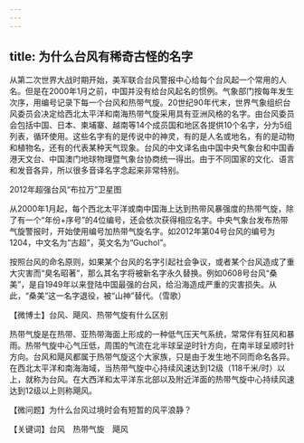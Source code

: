 ```yaml
---
---
---
```

title: 为什么台风有稀奇古怪的名字
---




从第二次世界大战时期开始，美军联合台风警报中心给每个台风起一个常用的人名。但是在2000年1月之前，中国并没有给台风起名的惯例。气象部门按每年发生次序，用编号记录下每一个台风和热带气旋。20世纪90年代末，世界气象组织台风委员会决定给西北太平洋和南海热带气旋采用具有亚洲风格的名字。由台风委员会包括中国、日本、柬埔寨、越南等14个成员国和地区各提供10个名字，分为5组列表，循环使用。这些名字有的是传说中的神灵，有的是人名或地名，有的是动物和植物名，还有的代表某种天气现象。台风的中文译名由中国中央气象台和中国香港天文台、中国澳门地球物理暨气象台协商统一得出。由于不同国家的文化、语言和发音各异，所以很多音译名字念起来非常特别。



2012年超强台风“布拉万”卫星图



从2000年1月起，每个西北太平洋或南中国海上达到热带风暴强度的热带气旋，除了有一个“年份+序号”的4位编号，还会依次获得相应名字。中央气象台发布热带气旋警报时，开始使用编号加热带气旋名字。如2012年第04号台风的编号为1204，中文名为“古超”，英文名为“Guchol”。

按照台风的命名原则，如果某个台风的名字引起社会争议，或者某个台风造成了重大灾害而“臭名昭著”，那么其名字将被新名字永久替换。例如0608号台风“桑美”，是自1949年以来登陆中国最强的台风，给沿海造成严重的灾害损失。从此，“桑美”这一名字退役，被“山神”替代。（雪歌）





【微博士】台风、飓风、热带气旋有什么区别

热带气旋是在热带、亚热带海面上形成的一种低气压天气系统，常常伴有狂风和暴雨。热带气旋中心气压低，周围的气流在北半球呈逆时针方向，在南半球呈顺时针方向。台风和飓风都属于热带气旋这个大家族，只是由于发生地不同而命名各异。在西北太平洋和南海海域，当热带气旋中心持续风速达到12级（118千米/时）以上，就称为台风。在大西洋和太平洋东北部以及附近洋面的热带气旋中心持续风速达到12级以上则称飓风。

【微问题】为什么台风过境时会有短暂的风平浪静？

【关键词】台风　热带气旋　飓风